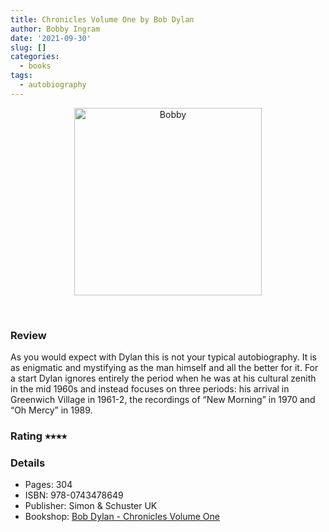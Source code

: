 ```yaml
---
title: Chronicles Volume One by Bob Dylan
author: Bobby Ingram
date: '2021-09-30'
slug: []
categories:
  - books
tags:
  - autobiography
---
```


<center>
<img src="Bob Dylan - Chronicles Volume One.jpg" 
alt="Bobby" class="center" height="300">
</center>
<br>

### Review

As you would expect with Dylan this is not your typical autobiography. It is as
enigmatic and mystifying as the man himself and all the better for it. For a 
start Dylan ignores entirely the period when he was at his cultural zenith in
the mid 1960s and instead focuses on three periods: his arrival in Greenwich 
Village in 1961-2, the recordings of "New Morning" in 1970 and "Oh Mercy" in
1989. 

### Rating &#11089;&#11089;&#11089;&#11089;

### Details

* Pages: 304
* ISBN: 978-0743478649
* Publisher: Simon & Schuster UK
* Bookshop: [Bob Dylan - Chronicles Volume One](https://uk.bookshop.org/a/9445/9780743478649)

 